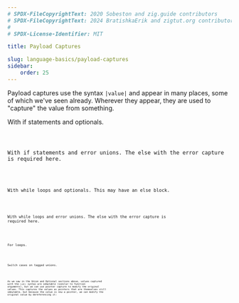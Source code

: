 ```yaml
---
# SPDX-FileCopyrightText: 2020 Sobeston and zig.guide contributors
# SPDX-FileCopyrightText: 2024 BratishkaErik and zigtut.org contributors
#
# SPDX-License-Identifier: MIT

title: Payload Captures

slug: language-basics/payload-captures
sidebar:
    order: 25
---
```




Payload captures use the syntax `|value|` and appear in many places, some of
which we've seen already. Wherever they appear, they are used to "capture" the
value from something.

With if statements and optionals.

<Code code={PayloadCapturesOptionalIf} collapse="1-2" lang="zig"/>

With if statements and error unions. The else with the error capture is required
here.

<Code code={PayloadCapturesErrorUnionIf} collapse="1-2" lang="zig"/>

With while loops and optionals. This may have an else block.

<Code code={PayloadCapturesWhileOptional} collapse="1-2" lang="zig"/>

With while loops and error unions. The else with the error capture is required
here.

<Code code={PayloadCapturesWhileErrorUnion} collapse="1-2" lang="zig"/>

For loops.

<Code code={PayloadCapturesForCapture} collapse="1-2" lang="zig"/>

Switch cases on tagged unions.

<Code code={PayloadCapturesSwitchCapture} collapse="1-2" lang="zig"/>

As we saw in the Union and Optional sections above, values captured with the
`|val|` syntax are immutable (similar to function arguments), but we can use
pointer capture to modify the original values. This captures the values as
pointers that are themselves still immutable, but because the value is now a
pointer, we can modify the original value by dereferencing it:

<Code code={PayloadCapturesForPointerCapture} collapse="1-4" lang="zig"/>
